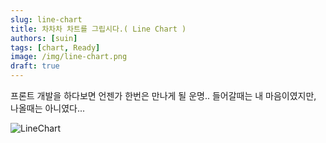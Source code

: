 ```yaml
---
slug: line-chart
title: 차차차 차트를 그립시다.( Line Chart )
authors: [suin]
tags: [chart, Ready]
image: /img/line-chart.png
draft: true
---
```


프론트 개발을 하다보면 언젠가 한번은 만나게 될 운명.. 들어갈때는 내 마음이였지만, 나올때는 아니였다...

<!--truncate-->

![LineChart](/img/line-chart.png)
